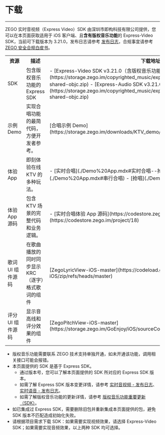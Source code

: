 # 下载

- - -

ZEGO 实时音视频（Express Video）SDK 由深圳市即构科技有限公司提供，您可以在本页面获取适用于 iOS 客户端、且**含有版权音乐功能**的 Express-Video SDK，当前可下载版本为 3.21.0，发布日志请参考 [发布日志](./Introduction/Release%20Notes.mdx)，合规事宜请参考 [ZEGO 安全合规白皮书](https://doc-zh.zego.im/policies-and-agreements/zego-security-and-compliance-white-paper)。

<table>
  
<tbody><tr>
<th>资源</th>
<th>描述</th>
<th>下载地址</th>
<th>相关文档</th>
</tr>
<tr>
<td>
SDK
</td>
<td>
包含版权音乐功能的 Express SDK
</td>
<td>
- [Express-Video SDK v3.21.0（含版权音乐功能）](https://storage.zego.im/copyrighted_music/express/video/ZegoExpressVideo-ios-shared-objc.zip)
- [Express-Audio SDK v3.21.0（含版权音乐功能）](https://storage.zego.im/copyrighted_music/express/audio/ZegoExpressAudio-ios-shared-objc.zip)
</td>
<td>
- [集成 SDK - 实时音视频](./Quick%20Starts/Integrate%20the%20SDK/Express%20Video.mdx)
- [集成 SDK - 实时语音](./Quick%20Starts/Integrate%20the%20SDK/Express%20Voice.mdx)&nbsp;
</td>
</tr>
<tr>
<td>示例 Demo</td>
<td>实现合唱功能的最简代码，方便开发者参考。</td>
<td>[合唱示例 Demo](https://storage.zego.im/downloads/KTV_demo/KTVChorusDemo_Express_iOS.zip)</td>
<td>[合唱示例 Demo 运行指引](./Quick%20Starts/Run%20the%20Chorus%20Sample%20Code.mdx)</td>
</tr>
<tr>
<td>
体验 App
</td>
<td>
即刻体验在线 KTV 的多种玩法。&nbsp;
</td>
<td>
- [实时合唱](./Demo%20App.mdx#实时合唱--抢唱)
- [串行合唱](./Demo%20App.mdx#串行合唱)
- [抢唱](./Demo%20App.mdx#实时合唱--抢唱)
</td>
<td>-</td>
</tr>
<tr>
<td>
体验 App 源码
</td>
<td>
包含 KTV 场景的完整代码和业务逻辑。
</td>
<td>
- [实时合唱体验 App 源码](https://codestore.zego.im/project/16)
- [抢唱体验 App 源码](https://codestore.zego.im/project/18)
</td>
<td>
- [实时合唱体验 App 源码运行指引](./Quick%20Starts/Run%20the%20Demo%20App%20Source%20Code/Real%20Time%20Chorus.mdx)
- [抢唱体验 App 源码运行指引](./Quick%20Starts/Run%20the%20Demo%20App%20Source%20Code/Grab%20the%20Mic.mdx)
</td>
</tr>
<tr>
<td>歌词 UI 组件源码</td>
<td>在歌曲播放的同时同步显示 KRC（逐字）格式歌词的组件</td>
<td>[ZegoLyricView-iOS-master](https://codeload.github.com/zegoim/ZegoLyricView-iOS/zip/refs/heads/master)</td>
<td>[歌词组件](./ZEGO%20Content%20Center/Lyrics%20Display%20Component.mdx)</td>
</tr>
<tr>
<td>评分 UI 组件源码</td>
<td>显示音高线和评分效果的组件</td>
<td>[ZegoPitchView-iOS-master](https://storage.zego.im/GoEnjoy/iOS/sourceCode/GoKTVChorus_iOS_Sourcecode.zip)</td>
<td>[评分组件](./ZEGO%20Content%20Center/Scoring%20Component.mdx)</td>
</tr>
</tbody></table>

<Note title="说明">

- 版权音乐功能需要联系 ZEGO 技术支持单独开通，如未开通该功能，调用相关接口可能会报错。
- 本页面提供的 SDK 是基于 Express SDK。
    - 通过版本号，您可以了解本页面提供的 SDK 所对应的 Express SDK 版本。
    - 如需了解 Express SDK 版本变更详情，请参考 [实时音视频 - 发布日志](https://doc-zh.zego.im/article/12540)、[实时语音 - 发布日志](https://doc-zh.zego.im/article/12579)。
    - 如需了解版权音乐功能的更新详情，请参考 [版权音乐功能重要更新（SDK）](https://doc-zh.zego.im/article/16805)。
- 如已集成过 Express SDK，需要删除旧包并重新集成本页面提供的包，避免 SDK 版本不匹配造成初始化失败。
- 请根据项目需求下载 SDK：如果需要实现视频效果，请选择 Express-Video SDK；如果需要实现音频效果，以上两种 SDK 均可选择。 
</Note>
